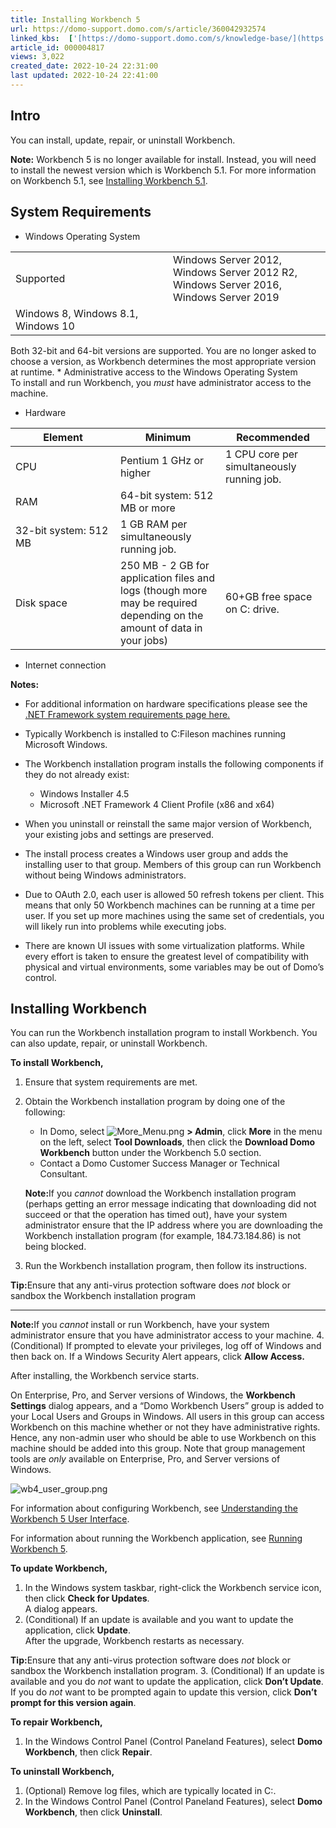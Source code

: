 ```yaml
---
title: Installing Workbench 5
url: https://domo-support.domo.com/s/article/360042932574
linked_kbs:  ['[https://domo-support.domo.com/s/knowledge-base/](https://domo-support.domo.com/s/knowledge-base/)', '[https://domo-support.domo.com/s/](https://domo-support.domo.com/s/)', '[https://domo-support.domo.com/s/topic/0TO5w000000ZammGAC](https://domo-support.domo.com/s/topic/0TO5w000000ZammGAC)', '[https://domo-support.domo.com/s/topic/0TO5w000000ZaoPGAS](https://domo-support.domo.com/s/topic/0TO5w000000ZaoPGAS)', '[https://domo-support.domo.com/s/topic/0TO5w000000ZapTGAS](https://domo-support.domo.com/s/topic/0TO5w000000ZapTGAS)', '[https://domo-support.domo.com/s/article/4406022964375](https://domo-support.domo.com/s/article/4406022964375)', '[https://domo-support.domo.com/s/article/360042932654](https://domo-support.domo.com/s/article/360042932654)', '[https://domo-support.domo.com/s/article/360042932594](https://domo-support.domo.com/s/article/360042932594)', '[https://domo-support.domo.com/s/article/360042932574](https://domo-support.domo.com/s/article/360042932574)', '[https://domo-support.domo.com/s/topic/0TO5w000000ZapTGAS/workbench-5](https://domo-support.domo.com/s/topic/0TO5w000000ZapTGAS/workbench-5)', '[https://domo-support.domo.com/s/article/360043429933](https://domo-support.domo.com/s/article/360043429933)', '[https://domo-support.domo.com/s/article/360043429953](https://domo-support.domo.com/s/article/360043429953)', '[https://domo-support.domo.com/s/article/360042925494](https://domo-support.domo.com/s/article/360042925494)', '[https://domo-support.domo.com/s/article/4408174643607](https://domo-support.domo.com/s/article/4408174643607)', '[https://domo-support.domo.com/s/article/360043429913](https://domo-support.domo.com/s/article/360043429913)', '[https://domo-support.domo.com/s/login/](https://domo-support.domo.com/s/login/)']
article_id: 000004817
views: 3,022
created_date: 2022-10-24 22:31:00
last updated: 2022-10-24 22:41:00
---
```




Intro
-----


You can install, update, repair, or uninstall Workbench.







**Note:** Workbench 5 is no longer available for install. Instead, you will need to install the newest version which is Workbench 5.1. For more information on Workbench 5.1, see [Installing Workbench 5.1](/s/article/4406022964375). 



System Requirements
-------------------


* Windows Operating System



|  |  |
| --- | --- |
| Supported | Windows Server 2012, Windows Server 2012 R2, Windows Server 2016, Windows Server 2019
Windows 8, Windows 8.1, Windows 10 |

Both 32-bit and 64-bit versions are supported. You are no longer asked to choose a version, as Workbench determines the most appropriate version at runtime.
* Administrative access to the Windows Operating System  
To install and run Workbench, you *must* have administrator access to the machine.


* Hardware



| Element | Minimum | Recommended |
| --- | --- | --- |
| CPU | Pentium 1 GHz or higher | 1 CPU core per simultaneously running job.  |
| RAM | 64-bit system: 512 MB or more
32-bit system: 512 MB | 1 GB RAM per simultaneously running job. |
| Disk space  | 250 MB - 2 GB for application files and logs (though more may be required depending on the amount of data in your jobs) | 60+GB free space on C: drive. |
* Internet connection




 


**Notes:**


* For additional information on hardware specifications please see the [.NET Framework system requirements page here.](https://docs.microsoft.com/en-us/dotnet/framework/get-started/system-requirements)
* Typically Workbench is installed to C:\Program Files\Domo\Workbench on machines running Microsoft Windows.
* The Workbench installation program installs the following components if they do not already exist:


	+ Windows Installer 4.5
	+ Microsoft .NET Framework 4 Client Profile (x86 and x64)
* When you uninstall or reinstall the same major version of Workbench, your existing jobs and settings are preserved.
* The install process creates a Windows user group and adds the installing user to that group. Members of this group can run Workbench without being Windows administrators.
* Due to OAuth 2.0, each user is allowed 50 refresh tokens per client. This means that only 50 Workbench machines can be running at a time per user. If you set up more machines using the same set of credentials, you will likely run into problems while executing jobs.
* There are known UI issues with some virtualization platforms. While every effort is taken to ensure the greatest level of compatibility with physical and virtual environments, some variables may be out of Domo’s control.






Installing Workbench
--------------------


You can run the Workbench installation program to install Workbench. You can also update, repair, or uninstall Workbench.


**To install Workbench,**


1. Ensure that system requirements are met.
2. Obtain the Workbench installation program by doing one of the following:


	* In Domo, select ![More_Menu.png](More_Menu.png) **> Admin**, click **More** in the menu on the left, select **Tool Downloads**, then click the **Download Domo Workbench** button under the Workbench 5.0 section.
	* Contact a Domo Customer Success Manager or Technical Consultant.
	
	
	
	
	 
	
	
	**Note:**If you *cannot* download the Workbench installation program (perhaps getting an error message indicating that downloading did not succeed or that the operation has timed out), have your system administrator ensure that the IP address where you are downloading the Workbench installation program (for example, 184.73.184.86) is not being blocked.
3. Run the Workbench installation program, then follow its instructions.




 


**Tip:**Ensure that any anti-virus protection software does *not* block or sandbox the Workbench installation program





---




 


**Note:**If you *cannot* install or run Workbench, have your system administrator ensure that you have administrator access to your machine.
4. (Conditional) If prompted to elevate your privileges, log off of Windows and then back on. If a Windows Security Alert appears, click **Allow Access.**


After installing, the Workbench service starts.


On Enterprise, Pro, and Server versions of Windows, the **Workbench Settings** dialog appears, and a "Domo Workbench Users" group is added to your Local Users and Groups in Windows. All users in this group can access Workbench on this machine whether or not they have administrative rights. Hence, any non-admin user who should be able to use Workbench on this machine should be added into this group. Note that group management tools are *only* available on Enterprise, Pro, and Server versions of Windows.   
  
![wb4_user_group.png](wb4_user_group.png) 


For information about configuring Workbench, see [Understanding the Workbench 5 User Interface](/s/article/360042932654 "Understanding the Workbench 4 User Interface").


For information about running the Workbench application, see [Running Workbench 5](/s/article/360042932594 "Running Workbench 4").


**To update Workbench,**


1. In the Windows system taskbar, right-click the Workbench service icon, then click **Check for Updates**.  
A dialog appears.
2. (Conditional) If an update is available and you want to update the application, click **Update**.  
After the upgrade, Workbench restarts as necessary.




 


**Tip:**Ensure that any anti-virus protection software does *not* block or sandbox the Workbench installation program.
3. (Conditional) If an update is available and you do *not* want to update the application, click **Don't Update**.  
If you do *not* want to be prompted again to update this version, click **Don't prompt for this version again**.


**To repair Workbench,**


1. In the Windows Control Panel (Control Panel\Programs\Programs and Features), select **Domo Workbench**, then click **Repair**.


**To uninstall Workbench,**


1. (Optional) Remove log files, which are typically located in C:\ProgramData\DomoWorkbench.
2. In the Windows Control Panel (Control Panel\Programs\Programs and Features), select **Domo Workbench**, then click **Uninstall**.
